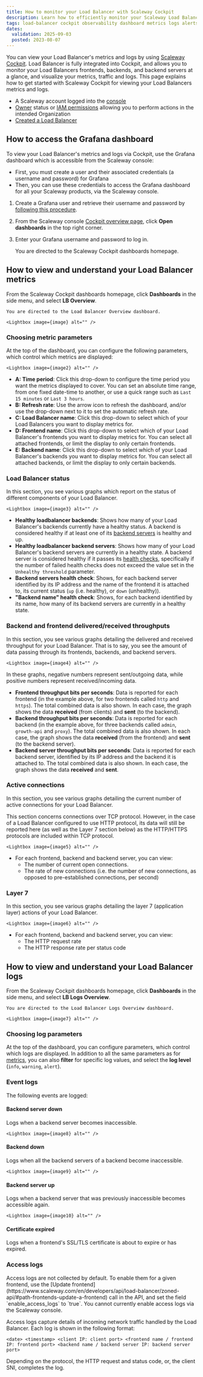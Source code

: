 ```yaml
---
title: How to monitor your Load Balancer with Scaleway Cockpit
description: Learn how to efficiently monitor your Scaleway Load Balancer using the intuitive Cockpit dashboard. Enhance your network performance with this step-by-step guide.
tags: load-balancer cockpit observability dashboard metrics logs alerts
dates:
  validation: 2025-09-03
  posted: 2023-08-07
---
```




You can view your Load Balancer's metrics and logs by using [Scaleway Cockpit](/cockpit/quickstart/). Load Balancer is fully integrated into Cockpit, and allows you to monitor your Load Balancers frontends, backends, and backend servers at a glance, and visualize your metrics, traffic and logs. This page explains how to get started with Scaleway Cockpit for viewing your Load Balancers metrics and logs.

<Requirements />

- A Scaleway account logged into the [console](https://account.scaleway.com/?service=elements)
- [Owner](/iam/concepts/#owner) status or [IAM permissions](/iam/concepts/#permission) allowing you to perform actions in the intended Organization
- [Created a Load Balancer](/load-balancer/how-to/create-load-balancer/)

## How to access the Grafana dashboard

To view your Load Balancer's metrics and logs via Cockpit, use the Grafana dashboard which is accessible from the Scaleway console:
  - First, you must create a user and their associated credentials (a username and password) for Grafana
  - Then, you can use these credentials to access the Grafana dashboard for all your Scaleway products, via the Scaleway console.

1. Create a Grafana user and retrieve their username and password by [following this procedure](/cockpit/how-to/retrieve-grafana-credentials/).

2. From the Scaleway console [Cockpit overview page](https://account.scaleway.com/?service=elementscockpit/overview), click **Open dashboards** in the top right corner.

3. Enter your Grafana username and password to log in.

    You are directed to the Scaleway Cockpit dashboards homepage.

## How to view and understand your Load Balancer metrics

From the Scaleway Cockpit dashboards homepage, click **Dashboards** in the side menu, and select **LB Overview**.

    You are directed to the Load Balancer Overview dashboard.

    <Lightbox image={image} alt="" />

### Choosing metric parameters

At the top of the dashboard, you can configure the following parameters, which control which metrics are displayed:

    <Lightbox image={image2} alt="" />

- **A: Time period**: Click this drop-down to configure the time period you want the metrics displayed to cover. You can set an absolute time range, from one fixed date-time to another, or use a quick range such as `Last 15 minutes` or `Last 3 hours`.
- **B: Refresh rate**: Use the arrow icon to refresh the dashboard, and/or use the drop-down next to it to set the automatic refresh rate.
- **C: Load Balancer name**: Click this drop-down to select which of your Load Balancers you want to display metrics for.
- **D: Frontend name**: Click this drop-down to select which of your Load Balancer's frontends you want to display metrics for. You can select all attached frontends, or limit the display to only certain frontends.
- **E: Backend name**: Click this drop-down to select which of your Load Balancer's backends you want to display metrics for. You can select all attached backends, or limit the display to only certain backends.

### Load Balancer status

In this section, you see various graphs which report on the status of different components of your Load Balancer.

    <Lightbox image={image3} alt="" />

- **Healthy loadbalancer backends**: Shows how many of your Load Balancer's backends currently have a healthy status. A backend is considered healthy if at least one of its [backend servers](/load-balancer/concepts/#backend-servers) is healthy and up.
- **Healthy loadbalancer backend servers**: Shows how many of your Load Balancer's backend servers are currently in a healthy state. A backend server is considered healthy if it passes its [health checks](/load-balancer/concepts/#health-checks), specifically if the number of failed health checks does not exceed the value set in the `Unhealthy threshold` parameter.
- **Backend servers health check**: Shows, for each backend server identified by its IP address and the name of the frontend it is attached to, its current status (`up` (i.e. healthy), or `down` (unhealthy)).
- **"Backend name" health check**: Shows, for each backend identified by its name, how many of its backend servers are currently in a healthy state.

### Backend and frontend delivered/received throughputs

In this section, you see various graphs detailing the delivered and received throughput for your Load Balancer. That is to say, you see the amount of data passing through its frontends, backends, and backend servers.

    <Lightbox image={image4} alt="" />

<Message type="tip">
In these graphs, negative numbers represent sent/outgoing data, while positive numbers represent received/incoming data.
</Message>

- **Frontend throughput bits per seconds**: Data is reported for each frontend (in the example above, for two frontends called `http` and `https`). The total combined data is also shown. In each case, the graph shows the data **received** (from clients) and **sent** (to the backend).
- **Backend throughput bits per seconds**: Data is reported for each backend (in the example above, for three backends called `admin`, `growth-api` and `proxy`). The total combined data is also shown. In each case, the graph shows the data **received** (from the frontend) and **sent** (to the backend server).
- **Backend server throughput bits per seconds**: Data is reported for each backend server, identified by its IP address and the backend it is attached to. The total combined data is also shown. In each case, the graph shows the data **received** and **sent**.

### Active connections

In this section, you see various graphs detailing the current number of active connections for your Load Balancer.

<Message type="note">
This section concerns connections over TCP protocol. However, in the case of a Load Balancer configured to use HTTP protocol, its data will still be reported here (as well as the Layer 7 section below) as the HTTP/HTTPS protocols are included within TCP protocol.
</Message>

    <Lightbox image={image5} alt="" />

- For each frontend, backend and backend server, you can view:
  - The number of current open connections.
  - The rate of new connections (i.e. the number of new connections, as opposed to pre-established connections, per second)


### Layer 7

In this section, you see various graphs detailing the layer 7 (application layer) actions of your Load Balancer.

    <Lightbox image={image6} alt="" />

- For each frontend, backend and backend server, you can view:
  - The HTTP request rate
  - The HTTP response rate per status code

## How to view and understand your Load Balancer logs

From the Scaleway Cockpit dashboards homepage, click **Dashboards** in the side menu, and select **LB Logs Overview**.

    You are directed to the Load Balancer Logs Overview dashboard.

    <Lightbox image={image7} alt="" />

### Choosing log parameters

At the top of the dashboard, you can configure parameters, which control which logs are displayed. In addition to all the same parameters as for [metrics](#choosing-metric-parameters), you can also **filter** for specific log values, and select the **log level** (`info`, `warning`, `alert`).

### Event logs

The following events are logged:

#### Backend server down

Logs when a backend server becomes inaccessible.

    <Lightbox image={image8} alt="" />

#### Backend down

Logs when all the backend servers of a backend become inaccessible.

    <Lightbox image={image9} alt="" />

#### Backend server up

Logs when a backend server that was previously inaccessible becomes accessible again.

    <Lightbox image={image10} alt="" />

#### Certificate expired

Logs when a frontend's SSL/TLS certificate is about to expire or has expired.

### Access logs

<Message type="tip">
Access logs are not collected by default. To enable them for a given frontend, use the [Update frontend](https://www.scaleway.com/en/developers/api/load-balancer/zoned-api/#path-frontends-update-a-frontend) call in the API, and set the field `enable_access_logs` to `true`. You cannot currently enable access logs via the Scaleway console.
</Message>

Access logs capture details of incoming network traffic handled by the Load Balancer. Each log is shown in the following format:

```
<date> <timestamp> <client IP: client port> <frontend name / frontend IP: frontend port> <backend name / backend server IP: backend server port>
```

Depending on the protocol, the HTTP request and status code, or, the client SNI, completes the log.